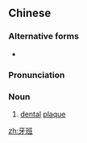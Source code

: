 ==Chinese==
{{zh-forms}}

===Alternative forms===
* {{zh-l|牙斑}}

===Pronunciation===
{{zh-pron
|m=yábān
|c=ngaa4 baan1
|cat=n
}}

===Noun===
{{zh-noun}}

# [[dental]] [[plaque]]

[[zh:牙班]]